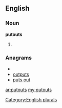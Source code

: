 ==English==

===Noun===
'''putouts'''

# {{plural of|[[putout]]}}

===Anagrams===
* {{alphagram|opsttuu}}
* [[outputs#English|outputs]]
* [[puts out#English|puts out]]

[[Category:English plurals]]

[[ar:putouts]]
[[my:putouts]]